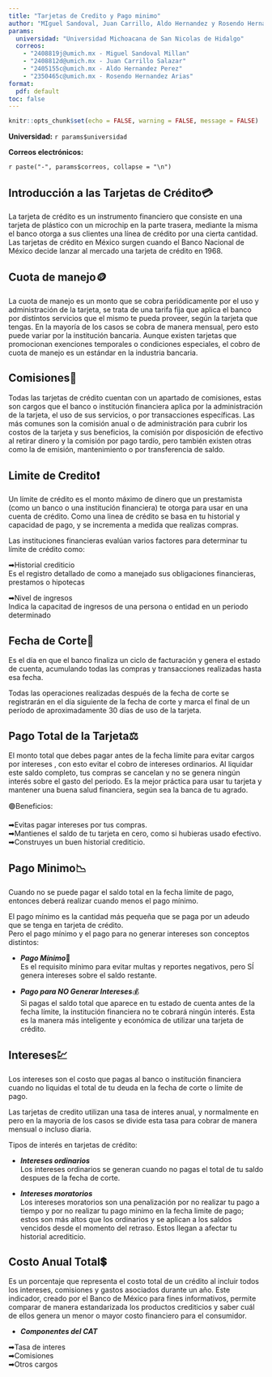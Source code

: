 ```yaml
---
title: "Tarjetas de Credito y Pago minimo"
author: "MIguel Sandoval, Juan Carrillo, Aldo Hernandez y Rosendo Hernandez"
params:
  universidad: "Universidad Michoacana de San Nicolas de Hidalgo"
  correos:
    - "2408819j@umich.mx - Miguel Sandoval Millan"
    - "2408812d@umich.mx - Juan Carrillo Salazar"
    - "2405155c@umich.mx - Aldo Hernandez Perez"
    - "2350465c@umich.mx - Rosendo Hernandez Arias"
format:
  pdf: default
toc: false
---
```

```r
knitr::opts_chunk$set(echo = FALSE, warning = FALSE, message = FALSE)
```

**Universidad:** `r params$universidad`

**Correos electrónicos:**

`r paste("-", params$correos, collapse = "\n")`

\newpage

## Introducción a las Tarjetas de Crédito💳

La tarjeta de crédito es un instrumento financiero que consiste en una tarjeta de plástico con un microchip en la parte trasera, mediante la misma el banco otorga a sus clientes una línea de crédito por una cierta cantidad. Las tarjetas de crédito en México surgen cuando el Banco Nacional de México decide lanzar al mercado una tarjeta de crédito en 1968.

## Cuota de manejo🪙

La cuota de manejo es un monto que se cobra periódicamente por el uso y administración de la tarjeta, se trata de una tarifa fija que aplica el banco por distintos servicios que el mismo te pueda proveer, según la tarjeta que tengas. En la mayoría de los casos se cobra de manera mensual, pero esto puede variar por la institución bancaria. Aunque existen tarjetas que promocionan exenciones temporales o condiciones especiales,  el cobro de cuota de manejo es un estándar en la industria bancaria.

## Comisiones🧾

Todas las tarjetas de crédito cuentan con un apartado de comisiones, estas son cargos que el banco o institución financiera aplica por la administración de la tarjeta, el uso de sus servicios, o por transacciones específicas. Las más comunes son la comisión anual o de administración para cubrir los costos de la tarjeta y sus beneficios, la comisión por disposición de efectivo al retirar dinero y la comisión por pago tardío, pero también existen otras como la de emisión, mantenimiento o por transferencia de saldo.

## Limite de Credito❗ {.scrollable}

Un límite de crédito es el monto máximo de dinero que un prestamista (como un banco o una institución financiera) te otorga para usar en una cuenta de crédito. Como una linea de crédito se basa en tu historial y capacidad de pago, y se incrementa a medida que realizas compras.

Las instituciones financieras evalúan varios factores para determinar tu límite de crédito como: 

➡Historial crediticio  
Es el registro detallado de como a manejado sus obligaciones financieras, prestamos o hipotecas

➡Nivel de ingresos   
Indica la capacitad de ingresos de una persona o entidad en un periodo determinado

## Fecha de Corte📆

Es el día en que el banco finaliza un ciclo de facturación y genera el estado de cuenta, acumulando todas las compras y transacciones realizadas hasta esa fecha.  

Todas las operaciones realizadas después de la fecha de corte se registrarán en el día siguiente de la fecha de corte y marca el final de un período de aproximadamente 30 días de uso de la tarjeta. 


## Pago Total de la Tarjeta⚖️

El monto total que debes pagar antes de la fecha límite para evitar cargos por intereses , con esto evitar el cobro de intereses ordinarios. Al liquidar este saldo completo, tus compras se cancelan y no se genera ningún interés sobre el gasto del periodo. Es la mejor práctica para usar tu tarjeta y mantener una buena salud financiera, según sea la banca de tu agrado.  

🟢Beneficios:
 
➡Evitas pagar intereses por tus compras.   
➡Mantienes el saldo de tu tarjeta en cero, como si hubieras usado efectivo.  
➡Construyes un buen historial crediticio.  

## Pago Minimo📉 {.scrollable}


Cuando no se puede pagar el saldo total en la fecha límite de pago, entonces deberá realizar cuando menos el pago mínimo.   


El pago mínimo es la cantidad más pequeña que se paga por un adeudo que se tenga en tarjeta de crédito.  
Pero el pago mínimo y el pago para no generar intereses son conceptos distintos:  

+ ***Pago Mínimo***💸  
Es el requisito mínimo para evitar multas y reportes negativos, pero SÍ genera intereses sobre el saldo restante.  

+ ***Pago para NO Generar Intereses***💰  
Si pagas el saldo total que aparece en tu estado de cuenta antes de la fecha límite, la institución financiera no te cobrará ningún interés. Esta es la manera más inteligente y económica de utilizar una tarjeta de crédito.


## Intereses💹 {.scrollable}

Los intereses son el costo que pagas al banco o institución financiera cuando no liquidas el total de tu deuda en la fecha de corte o límite de pago.  

Las tarjetas de credito utilizan una tasa de interes anual, y normalmente en  pero en la mayoria de los casos se divide esta tasa para cobrar de manera mensual o incluso diaria.  

Tipos de interés en tarjetas de crédito:

+ ***Intereses ordinarios***  
Los intereses ordinarios se generan cuando no pagas el total de tu saldo despues de la fecha de corte.

+ ***Intereses moratorios***  
Los intereses moratorios son una penalización por no realizar tu pago a tiempo y por no realizar tu pago minimo en la fecha limite de pago; estos son más altos que los ordinarios y se aplican a los saldos vencidos desde el momento del retraso.
Estos llegan a afectar tu historial acrediticio.

## Costo Anual Total💲 {.scrollable}

Es un porcentaje que representa el costo total de un crédito al incluir todos los intereses, comisiones y gastos asociados durante un año. Este indicador, creado por el Banco de México para fines informativos, permite comparar de manera estandarizada los productos crediticios y saber cuál de ellos genera un menor o mayor costo financiero para el consumidor.  

+ ***Componentes del CAT***

➡Tasa de interes  
➡Comisiones  
➡Otros cargos  
